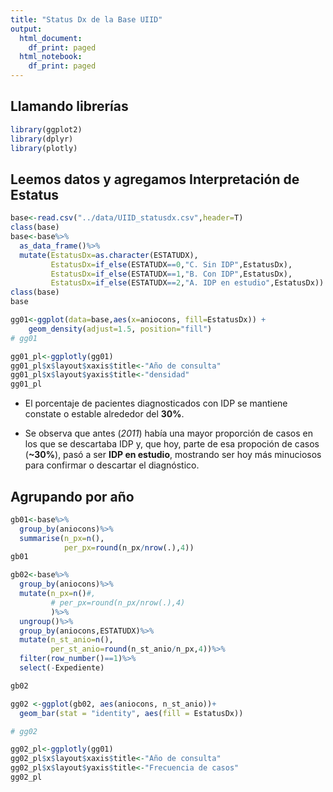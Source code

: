 ```yaml
---
title: "Status Dx de la Base UIID"
output:
  html_document:
    df_print: paged
  html_notebook:
    df_print: paged
---
```


## Llamando librerías
```r
library(ggplot2)
library(dplyr)
library(plotly)
```

## Leemos datos y agregamos Interpretación de Estatus
```r
base<-read.csv("../data/UIID_statusdx.csv",header=T)
class(base)
base<-base%>%
  as_data_frame()%>%
  mutate(EstatusDx=as.character(ESTATUDX),
         EstatusDx=if_else(ESTATUDX==0,"C. Sin IDP",EstatusDx),
         EstatusDx=if_else(ESTATUDX==1,"B. Con IDP",EstatusDx),
         EstatusDx=if_else(ESTATUDX==2,"A. IDP en estudio",EstatusDx))
class(base)
base
```

```r
gg01<-ggplot(data=base,aes(x=aniocons, fill=EstatusDx)) + 
    geom_density(adjust=1.5, position="fill")
# gg01
```
```r
gg01_pl<-ggplotly(gg01)
gg01_pl$x$layout$xaxis$title<-"Año de consulta"
gg01_pl$x$layout$yaxis$title<-"densidad"
gg01_pl
```

- El porcentaje de pacientes diagnosticados con IDP se mantiene constate o estable alrededor del **30%**.

- Se observa que antes (*2011*) había una mayor proporción de casos en los que se descartaba IDP y, que hoy, parte de esa propoción de casos (**~30%**), pasó a ser **IDP en estudio**, mostrando ser hoy más minuciosos para confirmar o descartar el diagnóstico.

## Agrupando por año
```r
gb01<-base%>%
  group_by(aniocons)%>%
  summarise(n_px=n(),
            per_px=round(n_px/nrow(.),4))
gb01
```

```r
gb02<-base%>%
  group_by(aniocons)%>%
  mutate(n_px=n()#,
         # per_px=round(n_px/nrow(.),4)
         )%>%
  ungroup()%>%
  group_by(aniocons,ESTATUDX)%>%
  mutate(n_st_anio=n(),
         per_st_anio=round(n_st_anio/n_px,4))%>%
  filter(row_number()==1)%>%
  select(-Expediente)

gb02
```

```r
gg02 <-ggplot(gb02, aes(aniocons, n_st_anio))+
  geom_bar(stat = "identity", aes(fill = EstatusDx))

# gg02 
```

```r
gg02_pl<-ggplotly(gg01)
gg02_pl$x$layout$xaxis$title<-"Año de consulta"
gg02_pl$x$layout$yaxis$title<-"Frecuencia de casos"
gg02_pl
```

```r

```

```r

```

```r

```

```r

```

